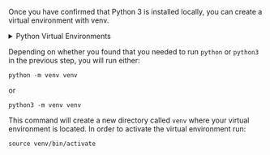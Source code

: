 <!--
This document is referenced in:

docs/deployment_patterns/aws/how_to_use_aws_with_cloud_storage_and_pandas.md
    "### 1.2) Create a virtual environment"
-->

Once you have confirmed that Python 3 is installed locally, you can create a virtual environment with venv.

<details>
<summary>Python Virtual Environments</summary>
We have chosen to use venv for virtual environments in this guide, because it is included with Python 3. You are not limited to using venv, and can just as easily install Great Expectations into virtual environments with tools such as virtualenv, pyenv, etc.
</details>

Depending on whether you found that you needed to run `python` or `python3` in the previous step, you will run either:

```console title="Terminal Command"
python -m venv venv
```

or

```console title="Terminal Command"
python3 -m venv venv
```

This command will create a new directory called `venv` where your virtual environment is located. In order to activate the virtual environment run:

```console title="Terminal Command"
source venv/bin/activate
```